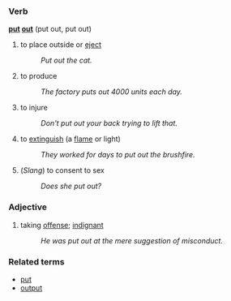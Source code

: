 === Verb ===
'''[[put]] [[out]]''' (put out, put out)

# to place outside or [[eject]]
#: ''Put out the cat.''
# to produce
#:''The factory puts out 4000 units each day.''
# to injure
#: ''Don't put out your back trying to lift that.''
# to [[extinguish]] (a [[flame]] or light)
#: ''They worked for days to put out the brushfire.''
# (''Slang'') to consent to sex
#: ''Does she put out?''

=== Adjective ===
# taking [[offense]]; [[indignant]]
#: ''He was put out at the mere suggestion of misconduct.''

=== Related terms ===
*[[put]]
*[[output]]